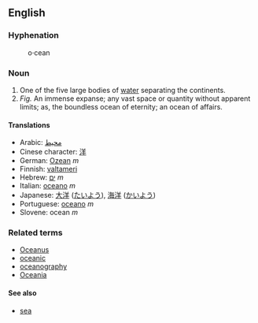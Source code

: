 ==English==

===Hyphenation===
:o&middot;cean

===Noun===
# One of the five large bodies of [[water]] separating the continents.
# ''Fig.'' An immense expanse; any vast space or quantity without apparent limits; as, the boundless ocean of eternity; an ocean of affairs.

====Translations====
*Arabic: [[محيط]] 
*Cinese character: [[洋]]
*German: [[Ozean]] ''m''
*Finnish: [[valtameri]]
*Hebrew: [[ים|יָם]] ''m''
*Italian: [[oceano]] ''m''
*Japanese: [[大洋]] ([[たいよう]]), [[海洋]] ([[かいよう]])
*Portuguese: [[oceano]] ''m''
*Slovene: ocean ''m''

===Related terms===
*[[Oceanus]]
*[[oceanic]]
*[[oceanography]]
*[[Oceania]]

====See also====
*[[sea]]